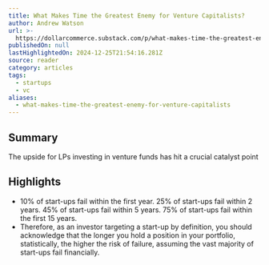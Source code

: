 ```yaml
---
title: What Makes Time the Greatest Enemy for Venture Capitalists?
author: Andrew Watson
url: >-
  https://dollarcommerce.substack.com/p/what-makes-time-the-greatest-enemy-for-investors?utm_source=post-email-title&publication_id=2682667&post_id=151639720&utm_campaign=email-post-title&isFreemail=true&r=31t9d7&triedRedirect=true&utm_medium=email
publishedOn: null
lastHighlightedOn: 2024-12-25T21:54:16.281Z
source: reader
category: articles
tags:
  - startups
  - vc
aliases:
  - what-makes-time-the-greatest-enemy-for-venture-capitalists
---
```

## Summary

The upside for LPs investing in venture funds has hit a crucial catalyst point

## Highlights
- 10% of start-ups fail within the first year.
  25% of start-ups fail within 2 years.
  45% of start-ups fail within 5 years.
  75% of start-ups fail within the first 15 years.
- Therefore, as an investor targeting a start-up by definition, you should acknowledge that the longer you hold a position in your portfolio, statistically, the higher the risk of failure, assuming the vast majority of start-ups fail financially.
